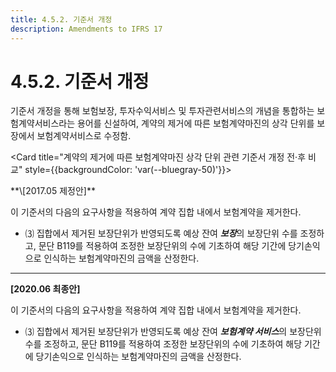 ```yaml
---
title: 4.5.2. 기준서 개정
description: Amendments to IFRS 17
---
```


# 4.5.2. 기준서 개정

기준서 개정을 통해 보험보장, 투자수익서비스 및 투자관련서비스의 개념을 통합하는 보험계약서비스라는 용어를 신설하여, 계약의 제거에 따른 보험계약마진의 상각 단위를 보장에서 보험계약서비스로 수정함.&#x20;

<Card title="계약의 제거에 따른 보험계약마진 상각 단위 관련 기준서 개정 전·후 비교" style={{backgroundColor: 'var(--bluegray-50)'}}>

<Accordion activeIndex={[]}>
<AccordionTab header="76">
**\[2017.05 제정안]**&#x20;

이 기준서의 다음의 요구사항을 적용하여 계약 집합 내에서 보험계약을 제거한다.

* ⑶ 집합에서 제거된 보장단위가 반영되도록 예상 잔여 ***보장***의 보장단위 수를 조정하고, 문단 B119를 적용하여 조정한 보장단위의 수에 기초하여 해당 기간에 당기손익으로 인식하는 보험계약마진의 금액을 산정한다.

---

**\[2020.06 최종안]**

이 기준서의 다음의 요구사항을 적용하여 계약 집합 내에서 보험계약을 제거한다.

* ⑶ 집합에서 제거된 보장단위가 반영되도록 예상 잔여 ***보험계약 서비스***의 보장단위 수를 조정하고, 문단 B119를 적용하여 조정한 보장단위의 수에 기초하여 해당 기간에 당기손익으로 인식하는 보험계약마진의 금액을 산정한다.
</AccordionTab>
</Accordion>
</Card>

